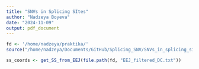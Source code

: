 ```yaml
---
title: "SNVs in Splicing SItes"
author: "Nadzeya Boyeva"
date: "2024-11-09"
output: pdf_document
---
```


```r
fd <- '/home/nadzeya/praktika/'
source("/home/nadzeya/Documents/GitHub/Splicing_SNV/SNVs_in_splicing_sites_functions.R")
```


```r
ss_coords <- get_SS_from_EEJ(file.path(fd, "EEJ_filtered_DC.txt"))
```


